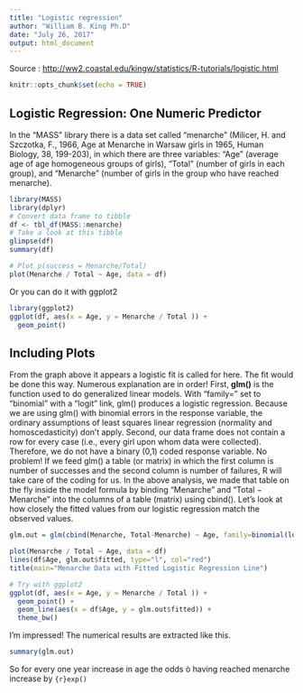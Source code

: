 ```yaml
---
title: "Logistic regression"
author: "William B. King Ph.D"
date: "July 26, 2017"
output: html_document
---
```

Source : <http://ww2.coastal.edu/kingw/statistics/R-tutorials/logistic.html>

```r
knitr::opts_chunk$set(echo = TRUE)
```


## Logistic Regression: One Numeric Predictor

In the "MASS" library there is a data set called "menarche" (Milicer, H. and Szczotka, F., 1966, Age at Menarche in Warsaw girls in 1965, Human Biology, 38, 199-203), in which there are three variables: "Age" (average age of age homogeneous groups of girls), "Total" (number of girls in each group), and "Menarche" (number of girls in the group who have reached menarche).

```r
library(MASS)
library(dplyr)
# Convert data frame to tibble
df <- tbl_df(MASS::menarche)
# Take a look at this tibble
glimpse(df)
summary(df)

# Plot p(success = Menarche/Total)
plot(Menarche / Total ~ Age, data = df)
```


Or you can do it with ggplot2
```r
library(ggplot2)
ggplot(df, aes(x = Age, y = Menarche / Total )) +
  geom_point()
```

## Including Plots
From the graph above it appears a logistic fit is called for here. The fit would be done this way. 
Numerous explanation are in order! First, **glm()** is the function used to do generalized linear models. With "family=" set to "binomial" with a "logit" link, glm() produces a logistic regression. Because we are using glm() with binomial errors in the response variable, the ordinary assumptions of least squares linear regression (normality and homoscedasticity) don't apply. Second, our data frame does not contain a row for every case (i.e., every girl upon whom data were collected). Therefore, we do not have a binary (0,1) coded response variable. No problem! If we feed glm() a table (or matrix) in which the first column is number of successes and the second column is number of failures, R will take care of the coding for us. In the above analysis, we made that table on the fly inside the model formula by binding "Menarche" and "Total − Menarche" into the columns of a table (matrix) using cbind().
Let's look at how closely the fitted values from our logistic regression match the observed values. 
```r
glm.out = glm(cbind(Menarche, Total-Menarche) ~ Age, family=binomial(logit), data=df)

plot(Menarche / Total ~ Age, data = df)
lines(df$Age, glm.out$fitted, type="l", col="red")
title(main="Menarche Data with Fitted Logistic Regression Line")

# Try with ggplot2
ggplot(df, aes(x = Age, y = Menarche / Total )) +
  geom_point() +
  geom_line(aes(x = df$Age, y = glm.out$fitted)) +
  theme_bw()
```
I'm impressed! The numerical results are extracted like this. 
```r
summary(glm.out)
```
So for every one year increase in age the odds ò having reached menarche increase by ```{r}exp() ```
```r

```
